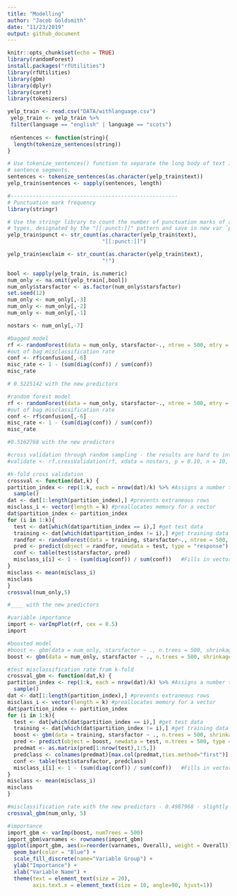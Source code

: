 ```yaml
---
title: "Modelling"
author: "Jacob Goldsmith"
date: "11/23/2019"
output: github_document
---
```


```r
knitr::opts_chunk$set(echo = TRUE)
library(randomForest)
install.packages("rfUtilities")
library(rfUtilities)
library(gbm)
library(dplyr)
library(caret)
library(tokenizers)
```

```r
yelp_train <- read.csv("DATA/withlanguage.csv")
 yelp_train <- yelp_train %>%
 filter(language == "english" | language == "scots")
 
 nSentences <- function(string){
  length(tokenize_sentences(string))
}

# Use tokenize_sentences() function to separate the long body of text into
# sentence segments. 
sentences <- tokenize_sentences(as.character(yelp_train$text))
yelp_train$sentences <- sapply(sentences, length)

#-----------------------------------------------------
# Punctuation mark frequency
library(stringr)

# Use the stringr library to count the number of punctuation marks of all
# types, designated by the "[[:punct:]]" pattern and save in new var `punct`.
yelp_train$punct <- str_count(as.character(yelp_train$text),
                              "[[:punct:]]")

yelp_train$exclaim <- str_count(as.character(yelp_train$text),
                              "!")
```

```r
bool <- sapply(yelp_train, is.numeric)
num_only <- na.omit(yelp_train[,bool])
num_only$starsfactor <- as.factor(num_only$starsfactor)
set.seed(12)
num_only <- num_only[,-3]
num_only <- num_only[,-2]
num_only <- num_only[,-1]

nostars <- num_only[,-7]

```

```r
#bagged model
rf <- randomForest(data = num_only, starsfactor~., ntree = 500, mtry = ncol(num_only) - 1)
#out of bag misclassification rate
conf <- rf$confusion[,-6]
misc_rate <- 1 - (sum(diag(conf)) / sum(conf))
misc_rate

# 0.5225142 with the new predictors
```


```r
#random forest model
rf <- randomForest(data = num_only, starsfactor~., ntree = 500, mtry = ncol(num_only) / 3)
#out of bag misclassification rate
conf <- rf$confusion[,-6]
misc_rate <- 1 - (sum(diag(conf)) / sum(conf))
misc_rate

#0.5162768 with the new predictors

#cross validation through random sampling - the results are hard to interpret
#validate <- rf.crossValidation(rf, xdata = nostars, p = 0.10, n = 10, ntree = 500)
```
```r
#k-fold cross validation
crossval <- function(dat,k) {
partition_index <- rep(1:k, each = nrow(dat)/k) %>% #Assigns a number to every obs in dat
  sample()
dat <- dat[1:length(partition_index),] #prevents extraneous rows
misclass_i <- vector(length = k) #preallocates memory for a vector
dat$partition_index <- partition_index
for (i in 1:k){
  test <- dat[which(dat$partition_index == i),] #get test data
  training <- dat[which(dat$partition_index != i),] #get training data
  randfor <- randomForest(data = training, starsfactor~., ntree = 500, mtry = ncol(dat) / 3)
  pred <- predict(object = randfor, newdata = test, type = "response")
  conf <- table(test$starsfactor, pred)
  misclass_i[i] <- 1 - (sum(diag(conf)) / sum(conf))   #Fills in vector of length K
}
misclass <- mean(misclass_i)
misclass
}
crossval(num_only,5)

#____ with the new predictors
```

```r
#variable importance
import <- varImpPlot(rf, cex = 0.5)
import 
```

```r
#boosted model
#boost <- gbm(data = num_only, starsfactor ~ ., n.trees = 500, shrinkage = 0.01, interaction.depth = 1, cv.folds = 5, train.fraction = 0.2) #how to intepret results??
boost <- gbm(data = num_only, starsfactor ~ ., n.trees = 500, shrinkage = 0.1, interaction.depth = 1) #how to intepret results

```

```r
#test misclassification rate from k-fold
crossval_gbm <- function(dat,k) {
partition_index <- rep(1:k, each = nrow(dat)/k) %>% #Assigns a number to every obs in dat
  sample()
dat <- dat[1:length(partition_index),] #prevents extraneous rows
misclass_i <- vector(length = k) #preallocates memory for a vector
dat$partition_index <- partition_index
for (i in 1:k){
  test <- dat[which(dat$partition_index == i),] #get test data
  training <- dat[which(dat$partition_index != i),] #get training data
  boost <- gbm(data = training, starsfactor ~ ., n.trees = 500, shrinkage = 0.1, interaction.depth = 1)
  pred <- predict(object = boost, newdata = test, n.trees = 500, type = "response")
  predmat <- as.matrix(pred[1:nrow(test),1:5,])
  predclass <- colnames(predmat)[max.col(predmat,ties.method="first")]
  conf <- table(test$starsfactor, predclass)
  misclass_i[i] <- 1 - (sum(diag(conf)) / sum(conf))   #Fills in vector of length K
}
misclass <- mean(misclass_i)
misclass
}

#misclassification rate with the new predictors - 0.4987968 - slightly better than the random forest
crossval_gbm(num_only, 5)
```
```r
#importance
import_gbm <- varImp(boost, numTrees = 500)
import_gbm$varnames <- rownames(import_gbm)
ggplot(import_gbm, aes(x=reorder(varnames, Overall), weight = Overall)) + 
  geom_bar(color = "Blue") +
  scale_fill_discrete(name="Variable Group") +
  ylab("Importance") +
  xlab("Variable Name") +
  theme(text = element_text(size = 20), 
        axis.text.x = element_text(size = 10, angle=90, hjust=1))
```


